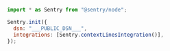 ```javascript {tabTitle: JavaScript}
import * as Sentry from "@sentry/node";

Sentry.init({
  dsn: "___PUBLIC_DSN___",
  integrations: [Sentry.contextLinesIntegration()],
});
```
